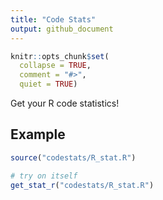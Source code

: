 ```yaml
---
title: "Code Stats"
output: github_document
---
```


```r
knitr::opts_chunk$set(
  collapse = TRUE,
  comment = "#>", 
  quiet = TRUE)
```

Get your R code statistics!

## Example

```r
source("codestats/R_stat.R")
```

```r
# try on itself
get_stat_r("codestats/R_stat.R")
```


